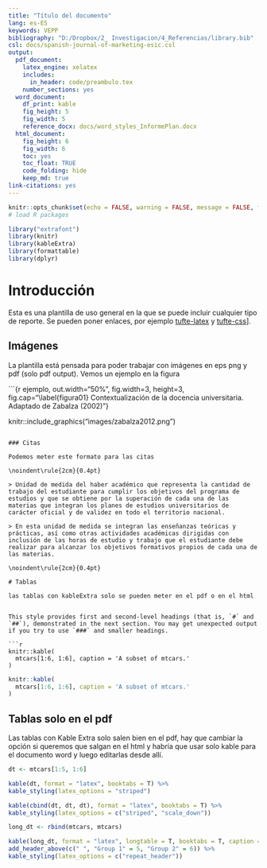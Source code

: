 ```yaml
---
title: "Título del documento"
lang: es-ES
keywords: VEPP
bibliography: "D:/Dropbox/2_ Investigacion/4_Referencias/library.bib"
csl: docs/spanish-journal-of-marketing-esic.csl
output: 
  pdf_document: 
    latex_engine: xelatex
    includes:
      in_header: code/preambulo.tex
    number_sections: yes
  word_document: 
    df_print: kable
    fig_height: 5
    fig_width: 5
    reference_docx: docs/word_styles_InformePlan.docx    
  html_document:
    fig_height: 6
    fig_width: 6
    toc: yes
    toc_float: TRUE
    code_folding: hide
    keep_md: true    
link-citations: yes
---
```


```r

knitr::opts_chunk$set(echo = FALSE, warning = FALSE, message = FALSE, fig.align="center",out.width="95%", cache=FALSE)
# load R packages

library("extrafont")
library(knitr)
library(kableExtra)
library(formattable)
library(dplyr)

```


# Introducción 

Esta es una plantilla de uso general en la que se puede incluir cualquier tipo de reporte. Se pueden poner enlaces, por ejemplo [tufte-latex](https://github.com/tufte-latex/tufte-latex) y [tufte-css](https://github.com/edwardtufte/tufte-css)]. 

## Imágenes

La plantilla está pensada para poder trabajar con imágenes en eps png y pdf (solo pdf output). Vemos un ejemplo en la figura \ref{figura01}

```{r ejemplo, out.width="50%", fig.width=3, height=3, fig.cap="\\label{figura01} Contextualización de la docencia universitaria. Adaptado de Zabalza (2002)"}

knitr::include_graphics("images/zabalza2012.png")

```

### Citas

Podemos meter este formato para las citas

\noindent\rule{2cm}{0.4pt}

> Unidad de medida del haber académico que representa la cantidad de trabajo del estudiante para cumplir los objetivos del programa de estudios y que se obtiene por la superación de cada una de las materias que integran los planes de estudios universitarios de carácter oficial y de validez en todo el territorio nacional.

> En esta unidad de medida se integran las enseñanzas teóricas y prácticas, así como otras actividades académicas dirigidas con inclusión de las horas de estudio y trabajo que el estudiante debe realizar para alcanzar los objetivos formativos propios de cada una de las materias. 

\noindent\rule{2cm}{0.4pt}

# Tablas

las tablas con kableExtra solo se pueden meter en el pdf o en el html


This style provides first and second-level headings (that is, `#` and `##`), demonstrated in the next section. You may get unexpected output if you try to use `###` and smaller headings.

```r
knitr::kable(
  mtcars[1:6, 1:6], caption = 'A subset of mtcars.'
)
```

```r


knitr::kable(
  mtcars[1:6, 1:6], caption = 'A subset of mtcars.'
)
```


## Tablas solo en el pdf

Las tablas con Kable Extra solo salen bien en el pdf, hay que cambiar la opción si queremos que salgan en el html y habría que usar solo kable para el documento word y luego editarlas desde allí.

```r
dt <- mtcars[1:5, 1:6]

kable(dt, format = "latex", booktabs = T) %>%
kable_styling(latex_options = "striped")
```

```r
kable(cbind(dt, dt, dt), format = "latex", booktabs = T) %>%
kable_styling(latex_options = c("striped", "scale_down"))
```

```r
long_dt <- rbind(mtcars, mtcars)

kable(long_dt, format = "latex", longtable = T, booktabs = T, caption = "Longtable") %>%
add_header_above(c(" ", "Group 1" = 5, "Group 2" = 6)) %>%
kable_styling(latex_options = c("repeat_header"))

```


